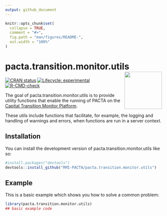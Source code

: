 ```yaml
---
output: github_document
---
```


<!-- README.md is generated from README.Rmd. Please edit that file -->

```r
knitr::opts_chunk$set(
  collapse = TRUE,
  comment = "#>",
  fig.path = "man/figures/README-",
  out.width = "100%"
)
```

# pacta.transition.monitor.utils <img src="man/figures/logo.png" align="right" width="120" />

<!-- badges: start -->
[![CRAN status](https://www.r-pkg.org/badges/version/pacta.transition.monitor.utils)](https://CRAN.R-project.org/package=pacta.transition.monitor.utils)
[![Lifecycle: experimental](https://img.shields.io/badge/lifecycle-experimental-orange.svg)](https://lifecycle.r-lib.org/articles/stages.html#experimental)
[![R-CMD-check](https://github.com/RMI-PACTA/pacta.transition.monitor.utils/actions/workflows/R-CMD-check.yaml/badge.svg)](https://github.com/RMI-PACTA/pacta.transition.monitor.utils/actions/workflows/R-CMD-check.yaml)
<!-- badges: end -->

The goal of pacta.transition.monitor.utils is to provide utility functions that 
enable the running of PACTA on the [Capital Transition Monitor Platform](https://platform.transitionmonitor.com/). 

These utils include functions that facilitate, for example, the logging and 
handling of warnings and errors, when functions are run in a server context. 

## Installation

You can install the development version of pacta.transition.monitor.utils like so:

``` r
#install.packages("devtools")
devtools::install_github("RMI-PACTA/pacta.transition.monitor.utils")
```

## Example

This is a basic example which shows you how to solve a common problem:

```r
library(pacta.transition.monitor.utils)
## basic example code
```
